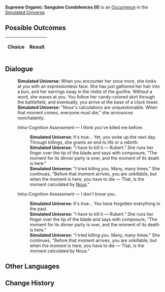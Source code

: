{{Simulated Universe Event Infobox
|title         = Supreme Organic: Sanguine Condolences (II)
|image         = Trailblaze Secret 12.png
|type          =
|domains_su    = 
|domains_ext   = 
|domains_swarm = 
|domains_gng   = 
|requirements  =
|prev          = {{tx}}
|next          = {{tx}}
|indexRewards  =
|characters    = Nous
}}
'''Supreme Organic: Sanguine Condolences (II)''' is an [[Simulated Universe/Occurrence|Occurrence]] in the [[Simulated Universe]].

==Possible Outcomes==
{| class="article-table"
!Choice
!Result

|}

<!--
==Gameplay Notes==

-->
==Dialogue==
{{Dialogue Start}}
:'''Simulated Universe:''' When you encounter her once more, she looks at you with an expressionless face. She has just gathered her hair into a bun, and her earrings sway in the midst of the gunfire. Without a word, she waves at you. You follow her candy-colored skirt through the battlefield, and eventually, you arrive at the base of a clock tower.
:'''Simulated Universe:''' "Nous's calculations are unquestionable. When that moment comes, everyone must die," she announces nonchalantly.
:{{DIcon|Arrow}} Intra-Cognition Assessment &mdash; I think you've killed me before.
::'''Simulated Universe:''' It's true... Yet, you woke up the next day. Through killings, she grants an end to life or a rebirth.
::'''Simulated Universe:''' "I have to kill it &mdash; Rubert." She runs her finger over the tip of the blade and says with composure, "The moment for its dinner party is over, and the moment of its death is here."
::'''Simulated Universe:''' "I tried killing you. Many, many times." She continues, "Before that moment arrives, you are unkillable, but when the moment is here, you have to die &mdash; That, is the moment calculated by [[Nous]]."
:{{DIcon|Arrow}} Intra-Cognition Assessment &mdash; I don't know you.
::'''Simulated Universe:''' It's true... You have forgotten everything in the past.
::'''Simulated Universe:''' "I have to kill it &mdash; Rubert." She runs her finger over the tip of the blade and says with composure, "The moment for its dinner party is over, and the moment of its death is here."
::'''Simulated Universe:''' "I tried killing you. Many, many times." She continues, "Before that moment arrives, you are unkillable, but when the moment is here, you have to die &mdash; That, is the moment calculated by Nous."
{{Dialogue End}}

==Other Languages==
{{Other Languages
|en   = Supreme Organic: Sanguine Condolences (II)
|zhs  = 极致有机：「血色吊唁」•其二
|zht  = 極致有機：「血色弔唁」•其二
|ja   = {{Rubi|有機|ゆうき}}の{{Rubi|極致|きょくち}}：「{{Rubi|血色|ちいろ}}の{{Rubi|弔|とむら}}い」・その2
|ko   = 궁극의 유기: 「핏빛 조의」•2
|es   = Orgánico supremo: condolencias rojizas II
|fr   = Suprématie organique : Condoléances écarlates (II)
|ru   = Высший органик: Багровые соболезнования II
|th   = อินทรีย์ขั้นสุด: "การไว้อาลัยสีโลหิต" (2)
|vi   = Hữu Cơ Tối Cao: Lời Chia Buồn Đẫm Máu 2
|de   = Organische Höchststufe: Blutrotes Beileid (II)
|id   = Organik Maksimal: "Penghormatan Merah Darah" (2)
|pt   = Orgânico Supremo: Condolências Sanguíneas (II)
}}

==Change History==
{{Change History|1.0}}
